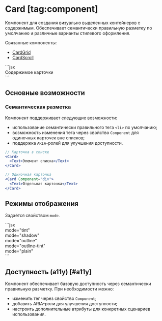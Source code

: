 <Overview group="data-display">

# Card [tag:component]

Компонент для создания визуально выделенных контейнеров с содержимым. Обеспечивает семантически правильную
разметку по умолчанию и различные варианты стилевого оформления.

Связанные компоненты:

- [CardGrid](/components/card-grid)
- [CardScroll](/components/card-scroll)

</Overview>

<Playground>
  ```jsx
  <Card>
    <Div>
      <Text>Содержимое карточки</Text>
    </Div>
  </Card>
  ```
</Playground>

## Основные возможности

### Семантическая разметка

Компонент поддерживает следующие возможности:

- использование семантически правильного тега `<li>` по умолчанию;
- возможность изменения тега через свойство `Component` для одиночных карточек вне списков;
- поддержка `ARIA`-ролей для улучшения доступности.

```jsx
// Карточка в списке
<Card>
  <Text>Элемент списка</Text>
</Card>

// Одиночная карточка
<Card Component="div">
  <Text>Отдельная карточка</Text>
</Card>
```

## Режимы отображения

Задаётся свойством `mode`.

<Playground>
  ```jsx
  <Card mode="tint">
    <Div>
      <Text>mode="tint"</Text>
    </Div>
  </Card>
  <Card mode="shadow">
    <Div>
      <Text>mode="shadow"</Text>
    </Div>
  </Card>
  <Card mode="outline">
    <Div>
      <Text>mode="outline"</Text>
    </Div>
  </Card>
  <Card mode="outline-tint">
    <Div>
      <Text>mode="outline-tint"</Text>
    </Div>
  </Card>
  <Card mode="plain">
    <Div>
      <Text>mode="plain"</Text>
    </Div>
  </Card>
  ```
</Playground>

## Доступность (a11y) [#a11y]

Компонент обеспечивает базовую доступность через семантически правильную разметку.
При необходимости можно:

- изменить тег через свойство `Component`;
- добавить ARIA-роли для улучшения доступности;
- настроить дополнительные атрибуты для конкретных сценариев использования.
